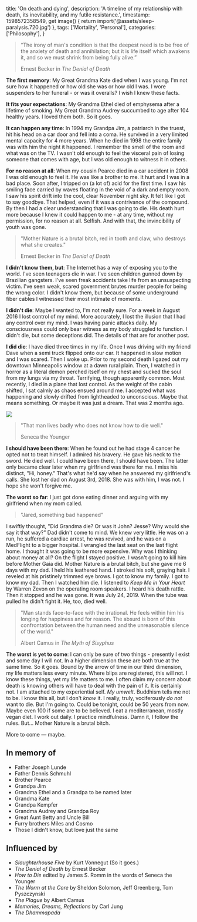 
  title: 'On death and dying',
  description:
    'A timeline of my relationship with death, its inevitability, and my futile resistance.',
  timestamp: 1598572358549,
  get image() {
    return import('@assets/sleep-paralysis.720.jpg')
  },
  tags: ['Mortality', 'Personal'],
  categories: ['Philosophy'],
}

> “The irony of man's condition is that the deepest need is to be free of the anxiety of death and annihilation; but it is life itself which awakens it, and so we must shrink from being fully alive.”
>
> Ernest Becker in _The Denial of Death_

**The first memory**: My Great Grandma Kate died when I was young. I'm not sure how it happened or how
old she was or how old I was. I wore suspenders to her funeral - or was it overalls? I wish I knew these
facts.

**It fits your expectations**: My Grandma Ethel died of emphysema after a lifetime of smoking. My
Great Grandma Audrey succumbed to age after 104 healthy years. I loved them both. So it goes.

**It can happen any time**: In 1994 my Grandpa Jim, a patriarch in the truest, hit his head on a car door and fell
into a coma. He survived in a very limited mental capacity for 4 more years. When he died in 1998 the
entire family was with him the night it happened. I remember the smell of the room and what was on the TV.
I wasn't old enough to feel the visceral pain of losing someone that comes with age, but I was old enough
to witness it in others.

**For no reason at all**: When my cousin Pearce died in a car accident in 2008 I was old enough to feel it.
He was like a brother to me. It hurt and I was in a bad place. Soon after, I tripped on (a lot of) acid
for the first time. I saw his smiling face carried by waves floating in the void of a dark and
empty room. I saw his spirit drift into the cool, clear November night sky. It felt like I got to
say goodbye. That helped, even if it was a contrivance of the compound. By then I had a clear understanding
that I was going to die. His death hurt more because I knew it could happen to me - at any time, without
my permission, for no reason at all. Selfish. And with that, the invincibility of youth was gone.

> "Mother Nature is a brutal bitch, red in tooth and claw, who destroys what she creates."
>
> Ernest Becker in _The Denial of Death_

**I didn't know them, but**: The Internet has a way of exposing you to the world.
I've seen teenagers die in war. I've seen children gunned down by Brazilian
gangsters. I've seen freak accidents take life from an unsuspecting victim. I've seen weak, scared
government brutes murder people for being the wrong color. I didn't know them, but because of some
underground fiber cables I witnessed their most intimate of moments.

**I didn't die**: Maybe I wanted to, I'm not really sure. For a week in August 2016
I lost control of my mind. More accurately, I lost the illusion that I had any control over my mind.
I was having panic attacks daily. My consciousness could only bear witness as my body struggled to
function. I didn't die, but some deceptions did. The details of that are for another post.

**I did die**: I have died three times in my life. Once I was driving with my friend Dave when a semi truck
flipped onto our car. It happened in slow motion and I was scared. Then I woke up.
Prior to my second death I gazed out my downtown Minneapolis window at a dawn rural plain. Then, I
watched in horror as a literal demon perched itself on my chest and sucked the soul from my lungs
via my throat. Terrifying, though apparently common. Most recently, I died in a plane that lost control.
As the weight of the cabin shifted, I sat calmly as chaos ensued around me. I accepted what was happening
and slowly drifted from lightheaded to unconscious. Maybe that means something. Or maybe it was just a
dream. That was 2 months ago.

<Image
  src={metadata.image}
  source='https://www.deviantart.com/papaya-style/art/the-old-hag-710483952'
/>

> "That man lives badly who does not know how to die well."
>
> Seneca the Younger

**I should have been there**: When he found out he had stage 4 cancer he opted not to treat
himself. I admired his bravery. He gave his neck to the sword. He died well. I could have been
there, I should have been. The latter only became clear later when my girlfriend was there for me.
I miss his distinct, "Hi, honey." That's what he'd say when he answered my girlfriend's calls. She
lost her dad on August 3rd, 2018. She was with him, I was not. I hope she won't forgive me.

**The worst so far**: I just got done eating dinner and arguing with my girlfriend when
my mom called.

> "Jared, something bad happened"

I swiftly thought, "Did Grandma die? Or was it John? Jesse? Why would she say it that way?"
Dad didn't come to mind. We knew very little. He was on a run, he suffered a cardiac arrest, he was
revived, and he was on a MedFlight to a bigger hospital. I wrangled the last seat on the last flight home.
I thought it was going to be more expensive. Why was I thinking about money at all? On the flight
I stayed positive. I wasn't going to kill him before Mother Gaia did. Mother Nature is a brutal bitch,
but she gave me 6 days with my dad. I held his leathered hand. I stroked his soft, graying hair. I reveled
at his pristinely trimmed eye brows. I got to know my family. I got to know my dad. Then I watched him die.
I listened to _Keep Me in Your Heart_ by Warren Zevon on the operating room speakers. I heard his death
rattle. Then it stopped and he was gone. It was July 24, 2019. When the tube was pulled he didn't fight
it. He, too, died well.

> "Man stands face-to-face with the irrational. He feels within him his longing for
> happiness and for reason. The absurd is born of this confrontation between the human
> need and the unreasonable silence of the world."
>
> Albert Camus in _The Myth of Sisyphus_

**The worst is yet to come**: I can only be sure of two things - presently I exist and some day I
will not. In a higher dimension these are both true at the same time. So it goes. Bound by the arrow
of time in our third dimension, my life matters less every minute. Where blips are registered, this will not.
I know these things, yet my life matters to me. I often claim my concern about death is knowing others
will have to deal with the pain of it. It is certainly not. I am attached to my experiential
self. _My umwelt_. Buddhism tells me not to be. I know this all, but I don't _know_ it. I really, truly,
vociferously _do not_ want to die. But I'm going to. Could be tonight, could be 50 years from now. Maybe
even 100 if some are to be believed. I eat a mediterranean, mostly vegan diet. I work out daily. I
practice mindfulness. Damn it, I follow the rules. But... Mother Nature is a brutal bitch.

More to come — maybe.

## In memory of

- Father Joseph Lunde
- Father Dennis Schmuhl
- Brother Pearce
- Grandpa Jim
- Grandma Ethel and a Grandpa to be named later
- Grandma Kate
- Grandpa Kempfer
- Grandma Audrey and Grandpa Roy
- Great Aunt Betty and Uncle Bill
- Furry brothers Miles and Cosmo
- Those I didn't know, but love just the same

## Influenced by

- _Slaughterhouse Five_ by Kurt Vonnegut (So it goes.)
- _The Denial of Death_ by Ernest Becker
- _How to Die_ edited by James S. Romm in the words of Seneca the Younger
- _The Worm at the Core_ by Sheldon Solomon, Jeff Greenberg, Tom Pyszczynski
- _The Plague_ by Albert Camus
- _Memories, Dreams, Reflections_ by Carl Jung
- _The Dhammapada_
